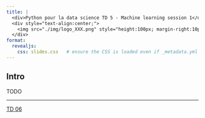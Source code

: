 ```yaml
---
title: |
  <div>Python pour la data science TD 5 - Machine learning session 1</div>
  <div style="text-align:center;">
    <img src="./img/logo_XXX.png" style="height:100px; margin-right:10px;">    
  </div>
format:
  revealjs:
    css: slides.css   # ensure the CSS is loaded even if _metadata.yml isn't picked up
---
```


## Intro

TODO

---

[TD 06](./06_ML_session2.html)
